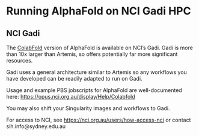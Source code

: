 # Running AlphaFold on NCI Gadi HPC

## NCI Gadi

The [ColabFold](https://github.com/sokrypton/ColabFold) version of AlphaFold is available on NCI's Gadi.
Gadi is more than 10x larger than Artemis, so offers potentially far more significant resources.

Gadi uses a general architecture similar to Artemis so any workflows you have developed can be readily adapted to run on Gadi.

Usage and example PBS jobscripts for AlphaFold are well-documented here:
[https://opus.nci.org.au/display/Help/Colabfold](https://opus.nci.org.au/display/Help/Colabfold)

You may also shift your Singularity images and workflows to Gadi.

For access to NCI, see [https://nci.org.au/users/how-access-nci](https://nci.org.au/users/how-access-nci) or contact sih.info@sydney.edu.au 
